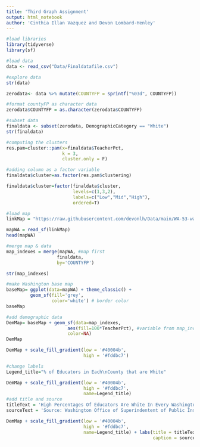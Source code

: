 ```yaml
---
title: 'Third Graph Assignment' 
output: html_notebook
author: 'Cinthia Illan Vazquez and Devon Lombard-Henley' 
---
```



```r
#load libraries
library(tidyverse)
library(sf)
```

```r
#load data 
data <- read_csv("Data/Finaldatafile.csv")

#explore data
str(data)

zerodata<- data %>% mutate(COUNTYFP = sprintf("%03d", COUNTYFP))

#format countyFP as character data
zerodata$COUNTYFP = as.character(zerodata$COUNTYFP)

#subset data
finaldata <- subset(zerodata, DemographicCategory == "White")
str(finaldata)

#computing the clusters          
res.pam=cluster::pam(x=finaldata$TeacherPct,
                     k = 3,
                     cluster.only = F)

#adding column as a factor variable
finaldata$cluster=as.factor(res.pam$clustering)

finaldata$cluster=factor(finaldata$cluster, 
                         levels=c(1,3,2), 
                         labels=c("Low","Mid","High"), 
                         ordered=T)
```

```r
#load map
linkMap = "https://raw.githubusercontent.com/devonlh/Data/main/WA-53-washington-counties.json"

mapWA = read_sf(linkMap)
head(mapWA)

#merge map & data
map_indexes = merge(mapWA, #map first
                   finaldata, 
                   by='COUNTYFP')

str(map_indexes)

```

```r
#make Washington base map
baseMap= ggplot(data=mapWA) + theme_classic() + 
         geom_sf(fill='grey', 
                 color='white') # border color
baseMap 
```

```r
#add demographic data
DemMap= baseMap + geom_sf(data=map_indexes,
                       aes(fill=100*TeacherPct), #variable from map_indexes
                       color=NA)
DemMap

DemMap + scale_fill_gradient(low = '#40004b',
                             high = '#fddbc7')
```

```r
#change labels
Legend_title="% of Educators in Each\nCounty that are White"

DemMap + scale_fill_gradient(low = '#40004b',
                             high = '#fddbc7',
                             name=Legend_title) 
#add title and source
titleText = 'High Percentages Of Educators Are White In Every Washington State County'
sourceText = 'Source: Washington Office of Superindentent of Public Instruction 2020-2021 School Year (self reported data)'

DemMap + scale_fill_gradient(low = '#40004b',
                             high = '#fddbc7',
                             name=Legend_title) + labs(title = titleText, 
                                                       caption = sourceText) + theme(plot.caption = element_text(hjust = 0))
```
